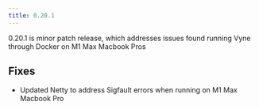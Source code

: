 ```yaml
---
title: 0.20.1
---
```


0.20.1 is minor patch release, which addresses issues found running Vyne through Docker on M1 Max Macbook Pros

## Fixes

 * Updated Netty to address Sigfault errors when running on M1 Max Macbook Pro
